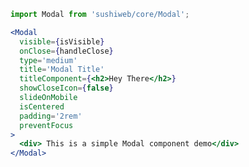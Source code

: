 
<Meta title='Modal' component={Modal} />

```jsx
import Modal from 'sushiweb/core/Modal';
```

<ModalStory />

```jsx
<Modal
  visible={isVisible}
  onClose={handleClose}
  type='medium'
  title='Modal Title'
  titleComponent={<h2>Hey There</h2>}
  showCloseIcon={false}
  slideOnMobile
  isCentered
  padding='2rem'
  preventFocus
>
  <div> This is a simple Modal component demo</div>
</Modal>
```
